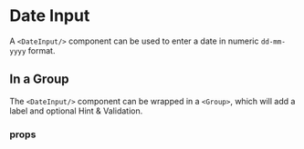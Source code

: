 
<Meta title='Date Input' component={DateInput} />

# Date Input

A `<DateInput/>` component can be used to enter a date in numeric `dd-mm-yyyy` format.

<Canvas>
  <Story name='Default'>
    <DateInput id='dateInputExample' fieldId='dateInputExample'/>
  </Story>
</Canvas>

## In a Group
The `<DateInput/>` component can be wrapped in a `<Group>`, which will add a label and optional Hint & Validation.

<Canvas>
  <Story name='In a Group'>
    <Group label='Date of Birth' hint='dd-mm-yyy format' error= 'Date of birth is required'>
      <DateInput id='dateInputExample' fieldId='dateInputExample' error={'Date of birth is required'} propsInError={{ year: true, month: true, day: true }}/>
    </Group>
  </Story>
</Canvas>

### props
<ArgsTable of={DateInput}/>
